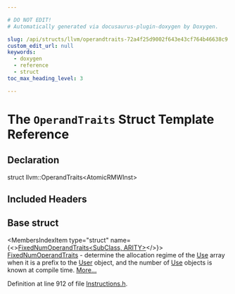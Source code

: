 ```yaml
---

# DO NOT EDIT!
# Automatically generated via docusaurus-plugin-doxygen by Doxygen.

slug: /api/structs/llvm/operandtraits-72a4f25d9002f643e43cf764b46638c9
custom_edit_url: null
keywords:
  - doxygen
  - reference
  - struct
toc_max_heading_level: 3

---
```





# The `OperandTraits` Struct Template Reference

<DoxygenPage pluginConfig={pluginConfig}>



## Declaration

<CodeBlock>struct llvm::OperandTraits&lt;AtomicRMWInst&gt;</CodeBlock>

## Included Headers

<IncludesList>
<IncludesListItem
  filePath="llvm/IR/Instructions.h"
  permalink="/docs/api/files/include/include/llvm/include/llvm/ir/instructions-h"
  isLocal="true" />
</IncludesList>

## Base struct

<MembersIndex>

<MembersIndexItem
  type="struct"
  name={<><a href="/docs/api/structs/llvm/fixednumoperandtraits">FixedNumOperandTraits&lt;SubClass, ARITY&gt;</a></>}>
<a href="/docs/api/structs/llvm/fixednumoperandtraits">FixedNumOperandTraits</a> - determine the allocation regime of the <a href="/docs/api/classes/llvm/use">Use</a> array when it is a prefix to the <a href="/docs/api/classes/llvm/user">User</a> object, and the number of <a href="/docs/api/classes/llvm/use">Use</a> objects is known at compile time. <a href="/docs/api/structs/llvm/fixednumoperandtraits/#details">More...</a>
</MembersIndexItem>

</MembersIndex>


Definition at line 912 of file <a href="/docs/api/files/include/include/llvm/include/llvm/ir/instructions-h">Instructions.h</a>.

</DoxygenPage>
